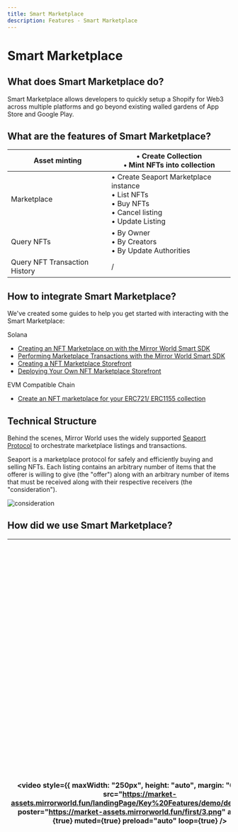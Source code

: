 ```yaml
---
title: Smart Marketplace
description: Features - Smart Marketplace
---
```


# Smart Marketplace

## What does Smart Marketplace do?

Smart Marketplace allows developers to quickly setup a Shopify for Web3 across
multiple platforms and go beyond existing walled gardens of App Store and Google
Play.

## What are the features of Smart Marketplace?

| Asset minting | • Create Collection <br />• Mint NFTs into collection |
| --- | --- |
| Marketplace | • Create Seaport Marketplace instance <br /> • List NFTs <br /> • Buy NFTs <br /> • Cancel listing <br /> • Update Listing |
| Query NFTs | • By Owner <br /> • By Creators <br /> • By Update Authorities |
| Query NFT Transaction History | / |

## How to integrate Smart Marketplace?

We've created some guides to help you get started with interacting with the
Smart Marketplace:

Solana

- [Creating an NFT Marketplace on with the Mirror World Smart SDK](/guides/how-to-create-nft-marketplace)
- [Performing Marketplace Transactions with the Mirror World Smart SDK](/guides/marketplace-transactions-with-mirrorworld-sdk)
- [Creating a NFT Marketplace Storefront](/guides/how-to-create-nft-marketplace-storefront)
- [Deploying Your Own NFT Marketplace Storefront](/guides/how-to-deploy-your-nft-marketplace-storefront)

EVM Compatible Chain

- [Create an NFT marketplace for your ERC721/ ERC1155 collection](/guides/how-to-create-evm-nft-marketplace)

## Technical Structure
Behind the scenes, Mirror World uses the widely supported [Seaport Protocol](https://github.com/ProjectOpenSea/seaport) to orchestrate marketplace listings and transactions.

Seaport is a marketplace protocol for safely and efficiently buying and selling NFTs. Each listing contains an arbitrary number of items that the offerer is willing to give (the "offer") along with an arbitrary number of items that must be received along with their respective receivers (the "consideration").

![consideration](/docs/images/techintro/consideration.png)

## How did we use Smart Marketplace?

| <video style={{ maxWidth: "250px", height: "auto", margin: "0 auto" }} src="https://market-assets.mirrorworld.fun/landingPage/Key%20Features/demo/demo3.mp4" poster="https://market-assets.mirrorworld.fun/first/3.png" autoPlay={true} muted={true} preload="auto" loop={true} /> | In [Mirrors Jump](/showcase/games/mirrors-jump), we used the Smart Marketplace to quickly build our own in-game marketplace where players can sell or buy their favorite NFTs. The core NFTs in Mirrors Jump are characters, so players can sell these character NFTs of varying rarity on the marketplace at different prices. <br /><br /> Developers can personalize their own marketplace, for example, they can set which NFT collections to display and the commission of the platform. Allowing players to exchange in-game items freely, this not only adds interesting gameplay for players, but also allows developers to make some profit. |
| ---------------------------------------------------------------------------------------------------------------------------------------------------------------------------------------------------------------------------------------------------------------------------------- | ----------------------------------------------------------------------------------------------------------------------------------------------------------------------------------------------------------------------------------------------------------------------------------------------------------------------------------------------------------------------------------------------------------------------------------------------------------------------------------------------------------------------------------------------------------------------------------------------------------------------------------------------------- |
